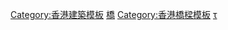 {{Navbox
|name = 香港跨海橋樑
|title = [[:Category:香港跨海大橋|香港海上橋樑]]
|image = [[File:Flag of Hong Kong.svg|100px]]
|bodyclass = hlist

|group1 = 跨海橋樑
|list1 = 
* [[青馬大橋]]<sup>1、2</sup>
* [[汲水門大橋]]<sup>1、2</sup>
* [[汀九橋]]<sup>1</sup>
* [[青衣南橋|青衣大橋及葵青橋]]{{small|（青衣南橋）}}<sup>7</sup>
* [[青荃橋]]{{small|（青衣北橋）}}<sup>7</sup>
* [[長青橋]]<sup>1</sup>
* [[深圳灣公路大橋]]<sup>4</sup>
* [[昂船洲大橋]]<sup>3</sup>
* [[鴨脷洲大橋]]<sup>7</sup>
* [[青茘橋]]<sup>6</sup>
* 赤鱲角南路<sup>7</sup>
* [[北大嶼山公路|北大嶼山公路（近機場路）]]
* [[機場快綫 (港鐵)|機場快綫（近赤鱲角）]]<sup>6</sup>
* [[香港仔海峽大橋]]<sup>6</sup>
* [[港珠澳大橋香港連接路]]<sup>4</sup>
* [[順朗路]]（[[屯門至赤鱲角連接路]]南段跨海部分）

|group2 = 海上高架道路
|list2 = 
* [[東區走廊]]{{small|（北角至鰂魚涌部分及[[銅鑼灣避風塘|新銅鑼灣避風塘]]段）}}
* [[觀塘繞道]]
* [[青山公路－大欖段|青山公路－新大欖段]]
* [[紅磡繞道]]<sup>7</sup>
* [[中環及灣仔繞道|中環灣仔繞道東區走廊連接路]]

|group3 = 興建中
|list3 = 
* [[將軍澳跨灣連接路]]<sup>7</sup>

|group4 = 規劃中
|list4 = 
* [[青龍大橋]]

|group5 = 過去<sup>5</sup>
|list5 = 
* [[荔枝角大橋]]<sup>7</sup>
* [[荃灣路]]{{small|（荃灣公園部分）}}
* [[東區走廊]]{{small|（北角至銅鑼灣部分）}}
* 博覽道<sup>7</sup>
* 博覽道東<sup>7</sup>

|below = 備註：<br>1：屬[[青馬管制區]]之行車橋樑　2：鐵路行車兩用橋樑　3：屬[[青沙管制區]]之行車橋樑<br>4：跨境行車橋樑，邊境禁區範圍，採用右上左落行車　5：填海後已變為陸上高架道路或陸上地面道路　6：鐵路專用橋樑　7：設有行人路及／或單車徑
}}<noinclude>
[[Category:香港建築模板]]
[[Category:香港交通導航模板|橋]]
[[Category:香港橋樑模板]]
[[Category:香港橋梁|τ]]
</noinclude>